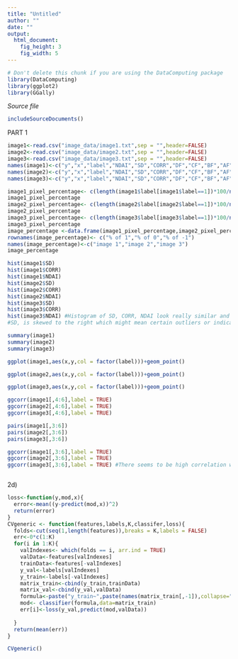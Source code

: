 ```yaml
---
title: "Untitled"
author: ""
date: ""
output: 
  html_document:
    fig_height: 3
    fig_width: 5
---
```

<!-- Don't edit in between this line and the one below -->
```r
# Don't delete this chunk if you are using the DataComputing package
library(DataComputing)
library(ggplot2)
library(GGally)
```
*Source file* 
```r
includeSourceDocuments()
```
<!-- Don't edit the material above this line -->
PART 1
```r
image1<-read.csv("image_data/image1.txt",sep = "",header=FALSE)
image2<-read.csv("image_data/image2.txt",sep = "",header=FALSE)
image3<-read.csv("image_data/image3.txt",sep = "",header=FALSE)
names(image1)<-c("y","x","label","NDAI","SD","CORR","DF","CF","BF","AF","AN")
names(image2)<-c("y","x","label","NDAI","SD","CORR","DF","CF","BF","AF","AN")
names(image3)<-c("y","x","label","NDAI","SD","CORR","DF","CF","BF","AF","AN")
```

```r
image1_pixel_percentage<- c(length(image1$label[image1$label==1])*100/nrow(image1),length(image1$label[image1$label==0])*100/nrow(image1),length(image1$label[image1$label==-1])*100/nrow(image1))
image1_pixel_percentage
image2_pixel_percentage<- c(length(image2$label[image2$label==1])*100/nrow(image2),length(image2$label[image2$label==0])*100/nrow(image2),length(image2$label[image2$label==-1])*100/nrow(image2))
image2_pixel_percentage
image3_pixel_percentage<- c(length(image3$label[image3$label==1])*100/nrow(image3),length(image3$label[image3$label==0])*100/nrow(image3),length(image3$label[image3$label==-1])*100/nrow(image3))
image3_pixel_percentage
image_percentage <-data.frame(image1_pixel_percentage,image2_pixel_percentage,image3_pixel_percentage)
rownames(image_percentage)<- c("% of 1","% of 0","% of -1")
names(image_percentage)<-c("image 1","image 2","image 3")
image_percentage
```

```r
hist(image1$SD)
hist(image1$CORR)
hist(image1$NDAI)
hist(image2$SD)
hist(image2$CORR)
hist(image2$NDAI)
hist(image3$SD)
hist(image3$CORR)
hist(image3$NDAI) #Histogram of SD, CORR, NDAI look really similar and seems to have a decent spread
#SD, is skewed to the right which might mean certain outliers or indicate some bad predictions
```

```r
summary(image1)
summary(image2)
summary(image3)
```


```r
ggplot(image1,aes(x,y,col = factor(label)))+geom_point()
```

```r
ggplot(image2,aes(x,y,col = factor(label)))+geom_point()
```
```r
ggplot(image3,aes(x,y,col = factor(label)))+geom_point()
```


```r
ggcorr(image1[,4:6],label = TRUE)
ggcorr(image2[,4:6],label = TRUE)
ggcorr(image3[,4:6],label = TRUE)
```


```r
pairs(image1[,3:6])
pairs(image2[,3:6])
pairs(image3[,3:6])
```


```r
ggcorr(image1[,3:6],label = TRUE)
ggcorr(image2[,3:6],label = TRUE)
ggcorr(image3[,3:6],label = TRUE) #There seems to be high correlation with NDAI values and Label

```
```r

```


2d)
```r
loss<-function(y,mod,x){
  error<-mean((y-predict(mod,x))^2)
  return(error)
}
CVgeneric <- function(features,labels,K,classifer,loss){
  folds<-cut(seq(1,length(features)),breaks = K,labels = FALSE)
  err<-0*c(1:K)
  for(i in 1:K){
    valIndexes<- which(folds == i, arr.ind = TRUE)
    valData<-features[valIndexes]
    trainData<-features[-valIndexes]
    y_val<-labels[valIndexes]
    y_train<-labels[-valIndexes]
    matrix_train<-cbind(y_train,trainData)
    matrix_val<-cbind(y_val,valData)
    formula<-paste("y_train~",paste(names(matrix_train[,-1]),collapse="+"))
    mod<- classifier(formula,data=matrix_train)
    err[i]<-loss(y_val,predict(mod,valData))
    
  }
  return(mean(err))
}

CVgeneric()
```



